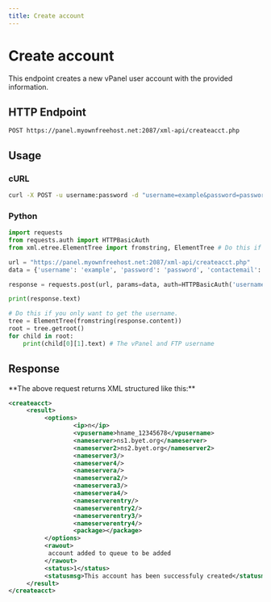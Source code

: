 ```yaml
---
title: Create account
---
```



# Create account
This endpoint creates a new vPanel user account with the provided information.


## HTTP Endpoint

`POST https://panel.myownfreehost.net:2087/xml-api/createacct.php`

## Usage

### cURL
```bash
curl -X POST -u username:password -d "username=example&password=password&contactemail=example@example.com&domain=subdomain.example.com&plan=MyAwesomePlan" "https://panel.myownfreehost.net:2087/xml-api/createacct.php"
```


### Python
```python highlight=17-18,20
import requests
from requests.auth import HTTPBasicAuth
from xml.etree.ElementTree import fromstring, ElementTree # Do this if you only want to get the username.

url = "https://panel.myownfreehost.net:2087/xml-api/createacct.php"
data = {'username': 'example', 'password': 'password', 'contactemail': 'example@example.com', 'domain': 'subdomain.example.com', 'plan': 'MyAwesomePlan'} # If you want to use a domain which is not a subdomain, put that domain in.

response = requests.post(url, params=data, auth=HTTPBasicAuth('username', 'password'))

print(response.text)

# Do this if you only want to get the username.
tree = ElementTree(fromstring(response.content))
root = tree.getroot()
for child in root:
    print(child[0][1].text) # The vPanel and FTP username
```


## Response

<Callout emoji="💡">
**The above request returns XML structured like this:**

```xml
<createacct>
     <result>
          <options>
                  <ip>n</ip>
                  <vpusername>hname_12345678</vpusername>
                  <nameserver>ns1.byet.org</nameserver>
                  <nameserver2>ns2.byet.org</nameserver2>
                  <nameserver3/>
                  <nameserver4/>
                  <nameservera/>
                  <nameservera2/>
                  <nameservera3/>
                  <nameservera4/>
                  <nameserverentry/>
                  <nameserverentry2/>
                  <nameserverentry3/>
                  <nameserverentry4/>
                  <package></package>
          </options>
          <rawout>
           account added to queue to be added
          </rawout>
          <status>1</status>
          <statusmsg>This account has been successfuly created</statusmsg>
     </result>
</createacct>
```
</Callout>
